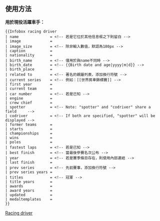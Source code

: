 <includeonly><!-- 在這裡加入模板的保護標識 --></includeonly><noinclude>{{Documentation subpage}}</noinclude>
<!-- 在本行下編輯模板說明 -->
== 使用方法 ==
'''用於現役活躍車手：'''
<pre>
{{Infobox racing driver
| name              = <!-- 若是它位於其他信息框之下則留白 -->
| image             = 
| image_size        = <!-- 除非輸入數值，默認為180px -->
| caption           = 
| nationality       = 
| birth_name        = <!-- 僅用於與name不同時 -->
| birth_date        = <!-- {{Birth date and age|yyyy|m|d}} -->
| birth_place       = 
| related to        = <!-- 著名的親屬列表，添加換行符號 --> 
| current series    = <!-- 例如：[[世界房車錦標賽]] -->
| first year        = 
| current team      = 
| car number        = <!-- 若是已知 -->
| engine            =
| crew chief        =
| spotter           = <!-- Note: "spotter" and "codriver" share a field     -->
| codriver          = <!-- If both are specified, "spotter" will be displayed -->
| former teams      = 
| starts            = 
| championships     =
| wins              = 
| poles             = 
| fastest laps      = <!-- 若是已知 -->
| best finish       = <!-- 當最後參賽名次公布 -->
| year              = <!-- 若是賽季條目存在，則使用內部連結 -->
| last finish       =
| prev series       = <!-- 先前賽事，添加換行符號 -->
| prev series years = 
| titles            = <!-- 冠軍 -->
| title years       = 
| awards            = 
| award years       = 
| updated           = 
| medaltemplates    =
}}
</pre>
<includeonly>
<!-- 本行下加入模板的分類 -->
[[Category:體育人物信息框模板|Racing driver]]
</includeonly>